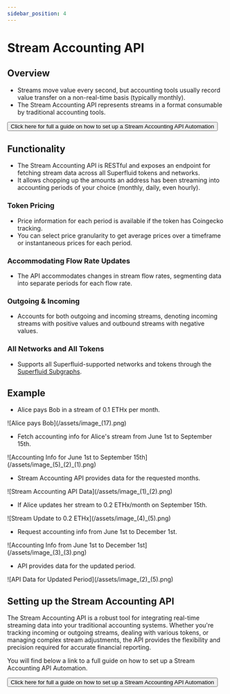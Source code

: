 ```yaml
---
sidebar_position: 4
---
```


# Stream Accounting API

## Overview

- Streams move value every second, but accounting tools usually record value transfer on a non-real-time basis (typically monthly).
- The Stream Accounting API represents streams in a format consumable by traditional accounting tools.

<div style={{ textAlign: 'center', margin: '20px' }}>
   <Button variant="contained" style={{ backgroundColor: 'green', fontSize: '16px', padding: '10px 20px' }} component={Link} to="https://superfluidhq.notion.site/Using-the-Stream-Accounting-API-3d161745acfe4750acf43c546f84c724">Click here for full a guide on how to set up a Stream Accounting API Automation</Button>
</div>

## Functionality

- The Stream Accounting API is RESTful and exposes an endpoint for fetching stream data across all Superfluid tokens and networks.
- It allows chopping up the amounts an address has been streaming into accounting periods of your choice (monthly, daily, even hourly).

### Token Pricing

- Price information for each period is available if the token has Coingecko tracking.
- You can select price granularity to get average prices over a timeframe or instantaneous prices for each period.

### Accommodating Flow Rate Updates

- The API accommodates changes in stream flow rates, segmenting data into separate periods for each flow rate.

### Outgoing & Incoming

- Accounts for both outgoing and incoming streams, denoting incoming streams with positive values and outbound streams with negative values.

### All Networks and All Tokens

- Supports all Superfluid-supported networks and tokens through the [Superfluid Subgraphs](https://docs.superfluid.finance/superfluid/developers/subgraph).

## Example

- Alice pays Bob in a stream of 0.1 ETHx per month.

<div style={{ display: 'flex', justifyContent: 'center' }}>
![Alice pays Bob](/assets/image_(17).png)
</div>

- Fetch accounting info for Alice's stream from June 1st to September 15th.

<div style={{ display: 'flex', justifyContent: 'center' }}>
![Accounting Info for June 1st to September 15th](/assets/image_(5)_(2)_(1).png)
</div>

- Stream Accounting API provides data for the requested months.

<div style={{ display: 'flex', justifyContent: 'center' }}>
![Stream Accounting API Data](/assets/image_(1)_(2).png)
</div>

- If Alice updates her stream to 0.2 ETHx/month on September 15th.

<div style={{ display: 'flex', justifyContent: 'center' }}>
![Stream Update to 0.2 ETHx](/assets/image_(4)_(5).png)
</div>

- Request accounting info from June 1st to December 1st.

<div style={{ display: 'flex', justifyContent: 'center' }}>
![Accounting Info from June 1st to December 1st](/assets/image_(3)_(3).png)
</div>

- API provides data for the updated period.

<div style={{ display: 'flex', justifyContent: 'center' }}>
![API Data for Updated Period](/assets/image_(2)_(5).png)
</div>

## Setting up the Stream Accounting API

The Stream Accounting API is a robust tool for integrating real-time streaming data into your traditional accounting systems. Whether you're tracking incoming or outgoing streams, dealing with various tokens, or managing complex stream adjustments, the API provides the flexibility and precision required for accurate financial reporting.

You will find below a link to a full guide on how to set up a Stream Accounting API Automation.

<div style={{ textAlign: 'center', margin: '20px' }}>
   <Button variant="contained" style={{ backgroundColor: 'green', fontSize: '16px', padding: '10px 20px' }} component={Link} to="https://superfluidhq.notion.site/Using-the-Stream-Accounting-API-3d161745acfe4750acf43c546f84c724">Click here for full a guide on how to set up a Stream Accounting API Automation</Button>
</div>